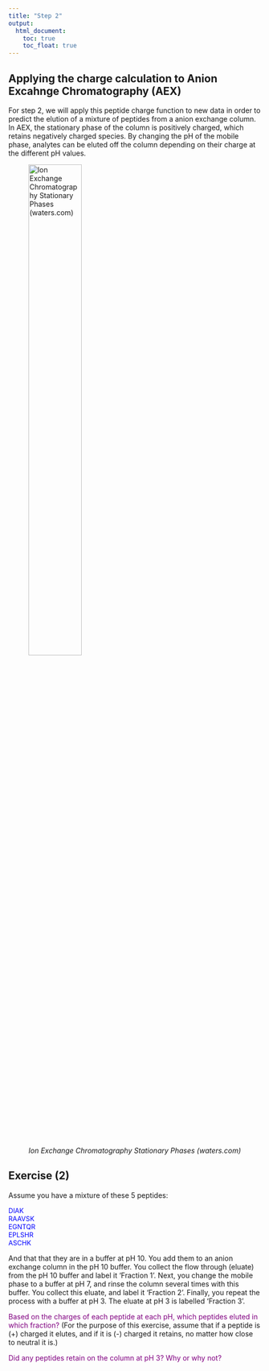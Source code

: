 ```yaml
---
title: "Step 2"
output:
  html_document:
    toc: true
    toc_float: true
---
```

## Applying the charge calculation to Anion Excahnge Chromatography (AEX)
For step 2, we will apply this peptide charge function to new data in order to predict the elution of a mixture of peptides from a anion exchange column. In AEX, the stationary phase of the column is positively charged, which retains negatively charged species. By changing the pH of the mobile phase, analytes can be eluted off the column depending on their charge at the different pH values.  

![*Ion Exchange Chromatography Stationary Phases (waters.com)*](primer_T_Ion_Exchange_CHromatography.jpg){width=50%}  

## Exercise (2)
Assume you have a mixture of these 5 peptides:  

<font color="blue" size=2>DIAK  
RAAVSK  
EGNTQR  
EPLSHR  
ASCHK</font>  

And that that they are in a buffer at pH 10. You add them to an anion exchange column in the pH 10 buffer. You collect the flow through (eluate) from the pH 10 buffer and label it 'Fraction 1'. Next, you change the mobile phase to a buffer at pH 7, and rinse the column several times with this buffer. You collect this eluate, and label it 'Fraction 2'. Finally, you repeat the process with a buffer at pH 3. The eluate at pH 3 is labelled 'Fraction 3'.  

<font color="purple">Based on the charges of each peptide at each pH, which peptides eluted in which fraction? </font> (For the purpose of this exercise, assume that if a peptide is (+) charged it elutes, and if it is (-) charged it retains, no matter how close to neutral it is.)  

<font color="purple">Did any peptides retain on the column at pH 3? Why or why not?</font>
